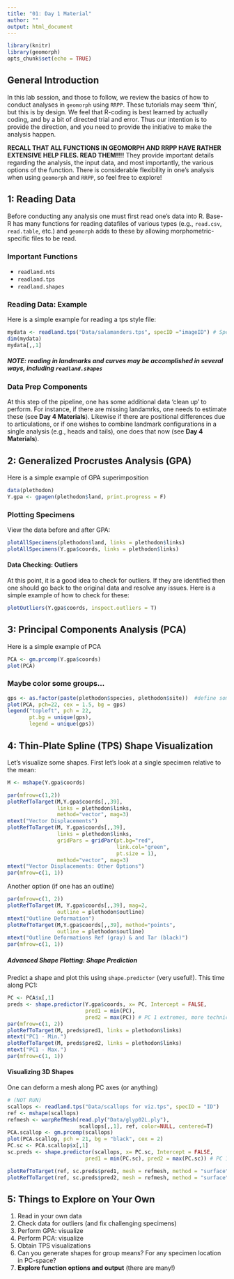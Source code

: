 ```yaml
---
title: "01: Day 1 Material"
author: ""
output: html_document
---
```


```r
library(knitr)
library(geomorph)
opts_chunk$set(echo = TRUE)
```

## General Introduction

In this lab session, and those to follow, we review the basics of how to conduct analyses in `geomorph` using `RRPP`.  These tutorials may seem 'thin', but this is by design. We feel that R-coding is best learned by actually coding, and by a bit of directed trial and error. Thus our intention is to provide the direction, and you need to provide the initiative to make the analysis happen.  

**RECALL THAT ALL FUNCTIONS IN GEOMORPH AND RRPP HAVE RATHER EXTENSIVE HELP FILES. READ THEM!!!!** They provide important details regarding the analysis, the input data, and most importantly, the various options of the function. There is considerable flexibility in one's analysis when using `geomorph` and `RRPP`, so feel free to explore!

## 1: Reading Data

Before conducting any analysis one must first read one's data into R. Base-R has many functions for reading datafiles of various types (e.g., `read.csv`, `read.table`, etc.) and `geomorph` adds to these by allowing morphometric-specific files to be read.  

### Important Functions
- `readland.nts`
- `readland.tps`
- `readland.shapes`


### Reading Data: Example

Here is a simple example for reading a tps style file:

```r
mydata <- readland.tps("Data/salamanders.tps", specID ="imageID") # Specify specimen labels
dim(mydata)
mydata[,,1]
```

##### NOTE: reading in landmarks and curves may be accomplished in several ways, including `readland.shapes`

### Data Prep Components

At this step of the pipeline, one has some additional data 'clean up' to perform. For instance, if there are missing landamrks, one needs to estimate these (see **Day 4 Materials**). Likewise if there are positional differences due to articulations, or if one wishes to combine landmark configurations in a single analysis (e.g., heads and tails), one does that now (see **Day 4 Materials**). 

## 2: Generalized Procrustes Analysis (GPA)

Here is a simple example of GPA superimposition

```r
data(plethodon)
Y.gpa <- gpagen(plethodon$land, print.progress = F)
```

### Plotting  Specimens
View the data before and after GPA: 

```r
plotAllSpecimens(plethodon$land, links = plethodon$links)
plotAllSpecimens(Y.gpa$coords, links = plethodon$links)
```

#### Data Checking: Outliers

At this point, it is a good idea to check for outliers. If they are identified then one should go back to the original data and resolve any issues. Here is a simple example of how to check for these: 

```r
plotOutliers(Y.gpa$coords, inspect.outliers = T)
```



## 3: Principal Components Analysis (PCA)

Here is a simple example of PCA

```r
PCA <- gm.prcomp(Y.gpa$coords)
plot(PCA)
```


### Maybe color some groups...

```r
gps <- as.factor(paste(plethodon$species, plethodon$site))  #define some groups for plotting
plot(PCA, pch=22, cex = 1.5, bg = gps) 
legend("topleft", pch = 22, 
       pt.bg = unique(gps), 
       legend = unique(gps))
```

## 4: Thin-Plate Spline (TPS) Shape Visualization

Let's visualize some shapes. First let's look at a single specimen relative to the mean: 

```r
M <- mshape(Y.gpa$coords)

par(mfrow=c(1,2))
plotRefToTarget(M,Y.gpa$coords[,,39], 
                links = plethodon$links, 
                method="vector", mag=3)
mtext("Vector Displacements")
plotRefToTarget(M, Y.gpa$coords[,,39], 
                links = plethodon$links, 
                gridPars = gridPar(pt.bg="red", 
                                   link.col="green", 
                                   pt.size = 1), 
                method="vector", mag=3)
mtext("Vector Displacements: Other Options")
par(mfrow=c(1, 1))
```

Another option (if one has an outline)

```r
par(mfrow=c(1, 2))
plotRefToTarget(M, Y.gpa$coords[,,39], mag=2, 
                outline = plethodon$outline)  
mtext("Outline Deformation")
plotRefToTarget(M,Y.gpa$coords[,,39], method="points",  
                outline = plethodon$outline)
mtext("Outline Deformations Ref (gray) & and Tar (black)")
par(mfrow=c(1, 1))
```

##### Advanced Shape Plotting: Shape Prediction

Predict a shape and plot this using `shape.predictor` (very useful!). This time along PC1:

```r
PC <- PCA$x[,1]
preds <- shape.predictor(Y.gpa$coords, x= PC, Intercept = FALSE, 
                         pred1 = min(PC),  
                         pred2 = max(PC)) # PC 1 extremes, more technically
par(mfrow=c(1, 2))
plotRefToTarget(M, preds$pred1, links = plethodon$links)
mtext("PC1 - Min.")
plotRefToTarget(M, preds$pred2, links = plethodon$links)
mtext("PC1 - Max.")
par(mfrow=c(1, 1))
```

#### Visualizing 3D Shapes

One can deform a mesh along PC axes (or anything)

```r
# (NOT RUN)
scallops <- readland.tps("Data/scallops for viz.tps", specID = "ID")
ref <- mshape(scallops)
refmesh <- warpRefMesh(read.ply("Data/glyp02L.ply"), 
                       scallops[,,1], ref, color=NULL, centered=T)
PCA.scallop <- gm.prcomp(scallops)
plot(PCA.scallop, pch = 21, bg = "black", cex = 2)
PC.sc <- PCA.scallop$x[,1]
sc.preds <- shape.predictor(scallops, x= PC.sc, Intercept = FALSE, 
                         pred1 = min(PC.sc), pred2 = max(PC.sc)) # PC 1 extremes

plotRefToTarget(ref, sc.preds$pred1, mesh = refmesh, method = "surface", mag = 1)
plotRefToTarget(ref, sc.preds$pred2, mesh = refmesh, method = "surface", mag = 1)
```

## 5: Things to Explore on Your Own

1. Read in your own data
2. Check data for outliers (and fix challenging specimens)
3. Perform GPA: visualize
4. Perform PCA: visualize
5. Obtain TPS visualizations
6. Can you generate shapes for group means? For any specimen location in PC-space?
7. **Explore function options and output** (there are many!)


